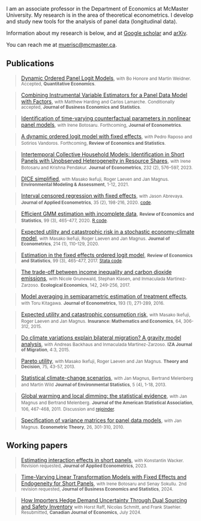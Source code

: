I am an associate professor in the Department of Economics at McMaster University. 
My research is in the area of theoretical econometrics.
I develop and study new tools for the analysis of panel data (longitudinal data). 

Information about my research is below, and at [Google scholar](https://scholar.google.com/citations?user=zh8YkR8AAAAJ&hl=en) and [arXiv](https://arxiv.org/search/econ?searchtype=author&query=Muris%2C+C).
<!-- , or at [McMaster](https://socialsciences.mcmaster.ca/people/muris-chris).  -->

You can reach me at [muerisc@mcmaster.ca](mailto:muerisc@mcmaster.ca). 
<!-- or find me in Kenneth Taylor Hall 406 on the McMaster campus.  -->

<!-- image: chrissmall.jpg -->

## Publications

<!-- 18 -->
> [Dynamic Ordered Panel Logit Models](https://arxiv.org/abs/2107.03253),
> <small>with Bo Honore and Martin Weidner.</small>
> <small>Accepted, <b>Quantitative Economics</b>.</small>

<!-- 17 -->
> [Combining Instrumental Variable Estimators for a Panel Data Model with Factors](https://arxiv.org/abs/2203.03051),
> <small>with Matthew Harding and Carlos Lamarche.</small> 
> <small>Conditionally accepted, <b>Journal of Business Economics and Statistics</b>.</small> 

<!-- 16 -->
> [Identification of time-varying counterfactual parameters in nonlinear panel models](https://arxiv.org/abs/2212.09193),
> <small>with Irene Botosaru.</small>
> <small>Forthcoming, <b>Journal of Econometrics</b>.</small>

<!-- 15 -->
> [A dynamic ordered logit model with fixed effects](https://direct.mit.edu/rest/article-abstract/doi/10.1162/rest_a_01336/116192/A-Dynamic-Ordered-Logit-Model-with-Fixed-Effects?redirectedFrom=fulltext),
> <small>with Pedro Raposo and Sotirios Vandoros.</small>
> <small>Forthcoming, <b>Review of Economics and Statistics</b>.</small>

<!-- 14 -->
> [Intertemporal Collective Household Models: Identification in Short Panels with Unobserved Heterogeneity in Resource Shares](https://doi.org/10.1016/j.jeconom.2021.11.006),
> <small>with Irene Botosaru and Krishna Pendakur.</small>
> <small><b>Journal of Econometrics</b>, 232 (2), 576--597, 2023.</small>

<!-- 13 -->
> [DICE simplified](https://link.springer.com/article/10.1007/s10666-020-09738-2),
> <small>with Masako Ikefuji, Roger Laeven and Jan Magnus.</small> 
> <small><b>Environmental Modeling & Assessment</b>, 1-12, 2021.</small>

<!-- 12 -->
> [Interval censored regression with fixed effects](https://onlinelibrary.wiley.com/doi/abs/10.1002/jae.2737),
> <small>with Jason Abrevaya.</small>
> <small><b>Journal of Applied Econometrics</b>, 35 (2), 198-216, 2020.</small>
> <small>[code](http://qed.econ.queensu.ca/jae/2020-v35.2/abrevaya-muris/).</small>

<!-- 11 -->
> [Efficient GMM estimation with incomplete data](https://direct.mit.edu/rest/article/102/3/518/96782/Efficient-GMM-Estimation-with-Incomplete-Data),
> <small><b>Review of Economics and Statistics</b>, 99 (3), 465-477, 2020.</small>
> <small>[R code](https://doi.org/10.7910/DVN/ZKQPK7).</small>

<!-- 10 -->
> [Expected utility and catastrophic risk in a stochastic economy-climate model](https://www.sciencedirect.com/science/article/abs/pii/S0304407619301101),
> <small>with Masako Ikefuji, Roger Laeven and Jan Magnus.</small> 
> <small><b>Journal of Econometrics</b>, 214 (1), 110-129, 2020.</small>

<!-- 9 -->
> [Estimation in the fixed effects ordered logit model](http://www.mitpressjournals.org/doi/pdf/10.1162/REST_a_00617),
> <small><b>Review of Economics and Statistics</b>, 99 (3), 465-477, 2017. </small>
> <small>[Stata code](http://dx.doi.org/10.7910/DVN/IUJ3VZ).</small>

<!-- 8 -->
> [The trade-off between income inequality and carbon dioxide emissions](https://doi.org/10.1016/j.ecolecon.2017.06.034),
> <small>with Nicole Grunewald, Stephan Klasen, and Inmaculada Martinez-Zarzoso.</small>
> <small><b>Ecological Economics</b>, 142, 249-256, 2017.</small>

<!-- 7 -->
> [Model averaging in semiparametric estimation of treatment effects](http://dx.doi.org/10.1016/j.jeconom.2016.03.002),
> <small>with Toru Kitagawa.</small> 
> <small><b>Journal of Econometrics</b>, 193 (1), 271-289, 2016.</small>

<!-- 6 -->
> [Expected utility and catastrophic consumption risk](http://dx.doi.org/10.1016/j.insmatheco.2015.06.007),
> <small>with Masako Ikefuji, Roger Laeven and Jan Magnus.</small> 
> <small><b>Insurance: Mathematics and Economics</b>, 64, 306-312, 2015.</small>

<!-- 5 -->
> [Do climate variations explain bilateral migration? A gravity model analysis](http://www.izajom.com/content/4/1/3),
> <small>with Andreas Backhaus and Inmaculada Martinez-Zarzoso.</small> 
> <small><b>IZA Journal of Migration</b>, 4:3, 2015.</small>

<!-- 4 -->
> [Pareto utility](http://dx.doi.org/10.1007/s11238-012-9293-8),
> <small>with Masako Ikefuji, Roger Laeven and Jan Magnus.</small>
> <small><b>Theory and Decision</b>, 75, 43-57, 2013.</small>

<!-- 3 -->
> [Statistical climate-change scenarios](http://www.jenvstat.org/v05/i04),
> <small>with Jan Magnus, Bertrand Melenberg and Martin Wild</small>
> <small><b>Journal of Environmental Statistics</b>, 5 (4), 1-18, 2013.</small>

<!-- 2 -->
> [Global warming and local dimming: the statistical evidence](http://dx.doi.org/10.1198/jasa.2011.ap09508),
> <small>with Jan Magnus and Bertrand Melenberg.</small>
> <small><b>Journal of the American Statistical Association</b>, 106, 467-468, 2011.</small>
> <small>Discussion and [rejoinder](http://dx.doi.org/10.1198/jasa.2011.ap11319).</small>

<!-- 1. -->
> [Specification of variance matrices for panel data models](http://dx.doi.org/10.1017/S0266466609090756),
> <small>with Jan Magnus.</small>
> <small><b>Econometric Theory</b>, 26, 301-310, 2010.</small>

## Working papers

> [Estimating interaction effects in short panels](https://arxiv.org/abs/2211.01557),
> <small>with Konstantin Wacker.</small>
> <small>Revision requested, <b>Journal of Applied Econometrics</b>, 2023.</small>

> [Time-Varying Linear Transformation Models with Fixed Effects and Endogeneity for Short Panels](https://ideas.repec.org/p/mcm/deptwp/2022-01.html),
> <small>with Irene Botosaru and Senay Sokullu.</small>
> <small>2nd revision requested, <b>Journal of Business Economics and Statistics</b>, 2024.</small>

> [How Importers Hedge Demand Uncertainty Through Dual Sourcing and Safety Inventory](https://www.cesifo.org/en/publications/2023/working-paper/inventory-sourcing-and-effects-trade-costs-theory-and-empirical)
> <small>with Horst Raff, Nicolas Schmitt, and Frank Staehler.</small>
> <small>Resubmitted, <b>Canadian Journal of Economics</b>, July 2024.</small>
 